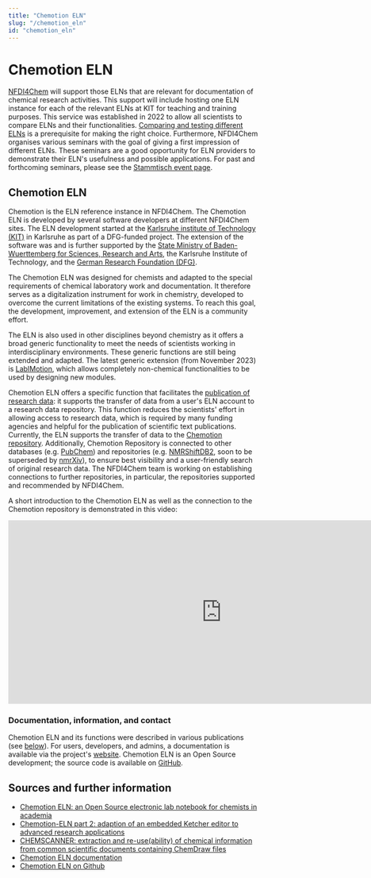```yaml
---
title: "Chemotion ELN"
slug: "/chemotion_eln"
id: "chemotion_eln"
---
```



# Chemotion ELN

[NFDI4Chem](https://www.nfdi4chem.de/) will support those ELNs that are relevant for documentation of chemical research activities. This support will include hosting one ELN instance for each of the relevant ELNs at KIT for teaching and training purposes. This service was established in 2022 to allow all scientists to compare ELNs and their functionalities. [Comparing and testing different ELNs](/docs/choose_eln) is a prerequisite for making the right choice. Furthermore, NFDI4Chem organises various seminars with the goal of giving a first impression of different ELNs. These seminars are a good opportunity for ELN providers to demonstrate their ELN's usefulness and possible applications. For past and forthcoming seminars, please see the [Stammtisch event page](https://www.nfdi4chem.de/index.php/event/stammtisch-chemotion/).

## Chemotion ELN

Chemotion is the ELN reference instance in NFDI4Chem. The Chemotion ELN is developed by several software developers at different NFDI4Chem sites. The ELN development started at the [Karlsruhe institute of Technology (KIT)](https://www.kit.edu/) in Karlsruhe as part of a DFG-funded project. The extension of the software was and is further supported by the [State Ministry of Baden-Wuerttemberg for Sciences, Research and Arts](https://mwk.baden-wuerttemberg.de/), the Karlsruhe Institute of Technology, and the [German Research Foundation (DFG)](https://www.dfg.de/).

The Chemotion ELN was designed for chemists and adapted to the special requirements of chemical laboratory work and documentation. It therefore serves as a digitalization instrument for work in chemistry, developed to overcome the current limitations of the existing systems. To reach this goal, the development, improvement, and extension of the ELN is a community effort.

The ELN is also used in other disciplines beyond chemistry as it offers a broad generic functionality to meet the needs of scientists working in interdisciplinary environments. These generic functions are still being extended and adapted. The latest generic extension (from November 2023) is [LabIMotion](https://www.chemotion.net/docs/labimotion), which allows completely non-chemical functionalities to be used by designing new modules.

Chemotion ELN offers a specific function that facilitates the [publication of research data](/docs/data_publishing): it supports the transfer of data from a user's ELN account to a research data repository. This function reduces the scientists' effort in allowing access to research data, which is required by many funding agencies and helpful for the publication of scientific text publications. Currently, the ELN supports the transfer of data to the [Chemotion repository](https://www.chemotion-repository.net/welcome). Additionally, Chemotion Repository is connected to other databases (e.g. [PubChem](https://pubchem.ncbi.nlm.nih.gov/)) and repositories (e.g. [NMRShiftDB2](https://nmrshiftdb.nmr.uni-koeln.de/), soon to be superseded by [nmrXiv](https://nmrxiv.org/)), to ensure best visibility and a user-friendly search of original research data. The NFDI4Chem team is working on establishing connections to further repositories, in particular, the repositories supported and recommended by NFDI4Chem.

A short introduction to the Chemotion ELN as well as the connection to the Chemotion repository is demonstrated in this video:

<iframe
	width="860"
	height="370"
	src="https://www.youtube.com/embed/tZHaP6DW-Dw"
	frameborder="0"
	allow="accelerometer; autoplay; encrypted-media; gyroscope; picture-in-picture"
	allowfullscreen
></iframe>

### Documentation, information, and contact

Chemotion ELN and its functions were described in various publications (see [below](#sources-and-further-information)). For users, developers, and admins, a documentation is available via the project's [website](https://www.chemotion.net/docs). Chemotion ELN is an Open Source development; the source code is available on [GitHub](https://github.com/ComPlat/chemotion_ELN).

## Sources and further information

-   [Chemotion ELN: an Open Source electronic lab notebook for chemists in academia](https://doi.org/10.1186/s13321-017-0240-0)
-   [Chemotion-ELN part 2: adaption of an embedded Ketcher editor to advanced research applications](https://doi.org/10.1186/s13321-018-0292-9)
-   [CHEMSCANNER: extraction and re-use(ability) of chemical information from common scientific documents containing ChemDraw files](https://doi.org/10.1186/s13321-019-0400-5)
-   [Chemotion ELN documentation](https://chemotion.net/docs/eln)
-   [Chemotion ELN on Github](https://github.com/ComPlat/chemotion_ELN)
